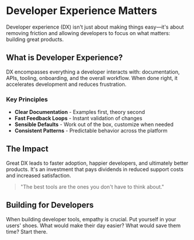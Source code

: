 # Developer Experience Matters

Developer experience (DX) isn't just about making things easy—it's about removing friction and allowing developers to focus on what matters: building great products.

## What is Developer Experience?

DX encompasses everything a developer interacts with: documentation, APIs, tooling, onboarding, and the overall workflow. When done right, it accelerates development and reduces frustration.

### Key Principles

- **Clear Documentation** - Examples first, theory second
- **Fast Feedback Loops** - Instant validation of changes
- **Sensible Defaults** - Work out of the box, customize when needed
- **Consistent Patterns** - Predictable behavior across the platform

## The Impact

Great DX leads to faster adoption, happier developers, and ultimately better products. It's an investment that pays dividends in reduced support costs and increased satisfaction.

> "The best tools are the ones you don't have to think about."

## Building for Developers

When building developer tools, empathy is crucial. Put yourself in your users' shoes. What would make their day easier? What would save them time? Start there.

